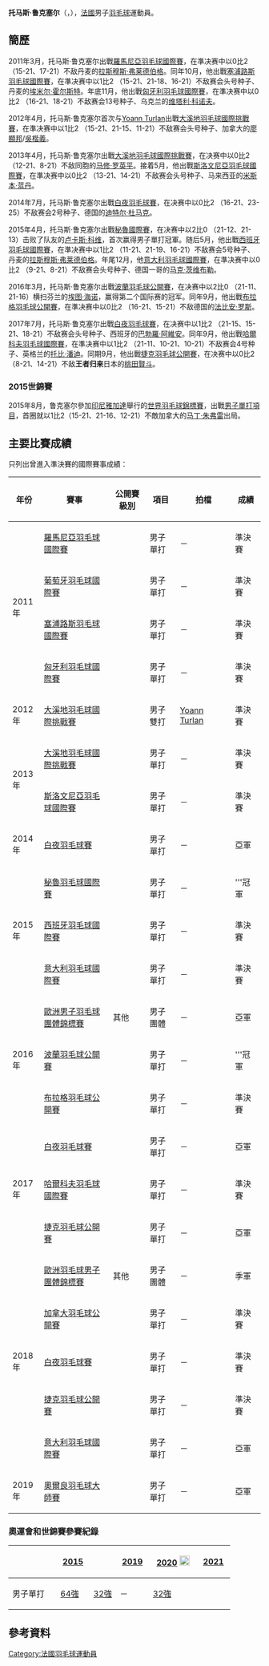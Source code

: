 {{noteTA|G1=Badminton}}
{{Infobox 羽球選手
| playername              = 托马斯·鲁克塞尔<br/>{{lang|fr|Thomas Rouxel}}
| image                   =
| size                    = 
| caption                 = 
| birth_name              = 
| date_of_birth           = {{birth_date_and_age|1991|5|26}}
| place_of_birth          = 
| height                  = 
| weight                  = 
| event                   = 男子單打、男子雙打
| country                 = {{FRA}}
| years_started           = 
| handedness              = 
| coach                   = 
| highest_ranking         = 第43位（男單）
| date_of_highest_ranking = 2019年6月18日<ref name="ranking">[http://bwfcontent.tournamentsoftware.com/ranking/player.aspx?id=6911&player=113724 BWF World Ranking - Ranking of Thomas ROUXEL (38500)]{{en}}</ref>
| current_ranking         = 第53位（男單）<br/>第553位（男雙-[[卢卡斯·克拉尔布特|克拉尔布特]]）
| date_of_current_ranking = 2019年10月22日<ref>[http://bwfcontent.tournamentsoftware.com/ranking/category.aspx?id=6911&category=472 BWF World Ranking - BWF世界排名榜 (5/15/2014) - Men's singles] {{Wayback|url=http://bwfcontent.tournamentsoftware.com/ranking/category.aspx?id=6911&category=472 |date=20210813065508 }}{{en}}</ref><ref>[http://bwfcontent.tournamentsoftware.com/ranking/category.aspx?id=6911&category=474 BWF World Ranking - BWF世界排名榜 (5/15/2014) - Men's doubles] {{Wayback|url=http://bwfcontent.tournamentsoftware.com/ranking/category.aspx?id=6911&category=474 |date=20210813065527 }}{{en}}</ref>
| played                  = 201勝–167負（男單）<br/>9勝–12負（男雙）<br/>0勝–1負（混雙）
| titles                  = 
| bwf_profile             = 80D0A7F9-5DE6-4ADA-A68F-CCFD3BFC2634
| bwf_id                  = 38500
| updated                 = 2014年5月20日
}}
{{MedalTableTop}}
{{MedalSport | 男子[[羽毛球|羽毛球]]}}
{{MedalCountry | {{FRA}}}}
{{MedalCompetition | [[歐洲羽毛球男女子團體錦標賽|歐洲羽毛球男女子團體錦標賽]]}}
{{MedalSilver| [[2016年歐洲羽毛球男子團體錦標賽|2016年 喀山]] | 男子團體 }}
{{MedalBronze| [[2018年歐洲羽毛球男子團體錦標賽|2018年 喀山]] | 男子團體 }}
{{MedalBottom}}
'''托马斯·鲁克塞尔'''（{{lang-fr|'''Thomas Rouxel'''}}，{{bd|1991年|5月26日}}），[[法國|法國]]男子[[羽毛球|羽毛球]]運動員。

==簡歷==
{{Refimprove section|time=2018-06-19T09:24:42+00:00}}
2011年3月，托马斯·鲁克塞尔出戰[[2011年羅馬尼亞羽毛球國際賽|羅馬尼亞羽毛球國際賽]]，在準决赛中以0比2 （15-21、17-21）不敌丹麦的[[拉斯穆斯·弗莱德伯格|拉斯穆斯·弗莱德伯格]]。同年10月，他出戰[[2011年塞浦路斯羽毛球國際賽|塞浦路斯羽毛球國際賽]]，在準决赛中以1比2 （15-21、21-18、16-21）不敌赛会头号种子、丹麦的[[埃米尔·霍尔斯特|埃米尔·霍尔斯特]]。年底11月，他出戰[[2011年匈牙利羽毛球國際賽|匈牙利羽毛球國際賽]]，在準决赛中以0比2 （16-21、18-21）不敌赛会13号种子、乌克兰的[[维塔利·科诺夫|维塔利·科诺夫]]。

2012年4月，托马斯·鲁克塞尔首次与[[Yoann_Turlan|Yoann Turlan]]出戰[[2012年大溪地羽毛球國際挑戰賽|大溪地羽毛球國際挑戰賽]]，在準决赛中以1比2 （15-21、21-15、11-21）不敌赛会头号种子、加拿大的[[廖顯邦|廖顯邦]]/[[吳楷義|吳楷義]]。

2013年4月，托马斯·鲁克塞尔出戰[[2013年大溪地羽毛球國際挑戰賽|大溪地羽毛球國際挑戰賽]]，在决赛中以0比2 （12-21、8-21）不敌同胞的[[马修·罗英平|马修·罗英平]]。接着5月，他出戰[[2013年斯洛文尼亞羽毛球國際賽|斯洛文尼亞羽毛球國際賽]]，在準决赛中以0比2 （13-21、14-21）不敌赛会头号种子、马来西亚的[[米斯本·蓝丹|米斯本·蓝丹]]。

2014年7月，托马斯·鲁克塞尔出戰[[2014年白夜羽毛球賽|白夜羽毛球賽]]，在决赛中以0比2 （16-21、23-25）不敌赛会2号种子、德国的[[迪特尔·杜马克|迪特尔·杜马克]]。

2015年4月，托马斯·鲁克塞尔出戰[[2015年秘魯羽毛球國際賽|秘魯國際賽]]，在决赛中以2比0 （21-12、21-13）击败了队友的[[卢卡斯·科维|卢卡斯·科维]]，首次赢得男子單打冠軍。随后5月，他出戰[[2015年西班牙羽毛球國際賽|西班牙羽毛球國際賽]]，在準决赛中以1比2 （11-21、21-19、16-21）不敌赛会5号种子、丹麦的[[拉斯穆斯·弗莱德伯格|拉斯穆斯·弗莱德伯格]]。年尾12月，他[[2015年意大利羽毛球國際賽|意大利羽毛球國際賽]]，在準决赛中以0比2 （9-21、8-21）不敌赛会头号种子、德国一哥的[[马克·茨维布勒|马克·茨维布勒]]。

2016年3月，托马斯·鲁克塞尔出戰[[2016年波蘭羽毛球公開賽|波蘭羽毛球公開賽]]，在决赛中以2比0 （21-11、21-16）横扫芬兰的[[埃图·海诺|埃图·海诺]]，赢得第二个国际赛的冠军。同年9月，他出戰[[2016年布拉格羽毛球公開賽|布拉格羽毛球公開賽]]，在準决赛中以0比2 （16-21、15-21）不敌德国的[[法比安·罗斯|法比安·罗斯]]。

2017年7月，托马斯·鲁克塞尔出戰[[2017年白夜羽毛球賽|白夜羽毛球賽]]，在决赛中以1比2 （21-15、15-21、18-21）不敌赛会头号种子、西班牙的[[巴勃羅·阿維安|巴勃羅·阿維安]]。同年9月，他出戰[[2017年哈爾科夫羽毛球國際賽|哈爾科夫羽毛球國際賽]]，在準决赛中以1比2 （21-11、10-21、10-21）不敌赛会4号种子、英格兰的[[托比·潘迪|托比·潘迪]]。同期9月，他出戰[[2017年捷克羽毛球公開賽|捷克羽毛球公開賽]]，在决赛中以0比2 （8-21、14-21）不敌'''王者归来'''日本的[[桃田賢斗|桃田賢斗]]。

===2015世錦賽===
2015年8月，鲁克塞尔參加[[印尼|印尼]][[雅加達|雅加達]]舉行的[[2015年世界羽毛球錦標賽|世界羽毛球錦標賽]]，出戰[[2015年世界羽毛球錦標賽男子單打項目|男子單打項目]]，首圈就以1比2（15-21、21-16、12-21）不敵加拿大的[[马丁·朱弗雷|马丁·朱弗雷]]出局。

==主要比賽成績==
只列出曾進入準決賽的國際賽事成績：
{| class=wikitable style="text-align:center; font-size:small;" 
!width="50"|年份
!width="180"|賽事
!width="80"|公開賽級別
!width="60"|項目
!width="120"|拍檔
!width="50"|成績
|-
!rowspan="4"|2011年
|[[2011年羅馬尼亞羽毛球國際賽|羅馬尼亞羽毛球國際賽]]
|{{BWFIS}}
|男子單打
|－
|bgcolor="#b8860b"|準決賽
|-
|[[2011年葡萄牙羽毛球國際賽|葡萄牙羽毛球國際賽]]
|{{BWFIS}}
|男子單打
|－
|bgcolor="#b8860b"|準決賽
|-
|[[2011年塞浦路斯羽毛球國際賽|塞浦路斯羽毛球國際賽]]
|{{BWFIS}}
|男子單打
|－
|bgcolor="#b8860b"|準決賽
|-
|[[2011年匈牙利羽毛球國際賽|匈牙利羽毛球國際賽]]
|{{BWFIS}}
|男子單打
|－
|bgcolor="#b8860b"|準決賽
|-
!rowspan="1"|2012年
|[[2012年大溪地羽毛球國際挑戰賽|大溪地羽毛球國際挑戰賽]]
|{{BWFIC}}
|男子雙打
|[[Yoann_Turlan|Yoann Turlan]]
|bgcolor="#b8860b"|準決賽
|-
!rowspan="2"|2013年
|[[2013年大溪地羽毛球國際挑戰賽|大溪地羽毛球國際挑戰賽]]
|{{BWFIC}}
|男子單打
|－
|bgcolor="#b8860b"|準決賽
|-
|[[2013年斯洛文尼亞羽毛球國際賽|斯洛文尼亞羽毛球國際賽]]
|{{BWFIS}}
|男子單打
|－
|bgcolor="#b8860b"|準決賽
|-
!rowspan="1"|2014年
|[[2014年白夜羽毛球賽|白夜羽毛球賽]]
|{{BWFIC}}
|男子單打
|－
|bgcolor="silver"|亞軍
|-
!rowspan="3"|2015年
|[[2015年秘魯羽毛球國際賽|秘魯羽毛球國際賽]]
|{{BWFIC}}
|男子單打
|－
|bgcolor="gold"|'''冠軍
|-
|[[2015年西班牙羽毛球國際賽|西班牙羽毛球國際賽]]
|{{BWFIC}}
|男子單打
|－
|bgcolor="#b8860b"|準決賽
|-
|[[2015年意大利羽毛球國際賽|意大利羽毛球國際賽]]
|{{BWFIC}}
|男子單打
|－
|bgcolor="#b8860b"|準決賽
|-
!rowspan="3"|2016年
|[[2016年歐洲男子羽毛球團體錦標賽|歐洲男子羽毛球團體錦標賽]]
|其他
|男子團體
|－
|bgcolor="silver"|亞軍
|-
|[[2016年波蘭羽毛球公開賽|波蘭羽毛球公開賽]]
|{{BWFIC}}
|男子單打
|－
|bgcolor="gold"|'''冠軍
|-
|[[2016年布拉格羽毛球公開賽|布拉格羽毛球公開賽]]
|{{BWFIC}}
|男子單打
|－
|bgcolor="#b8860b"|準決賽
|-
!rowspan="3"|2017年
|[[2017年白夜羽毛球賽|白夜羽毛球賽]]
|{{BWFIC}}
|男子單打
|－
|bgcolor="silver"|亞軍
|-
|[[2017年哈爾科夫羽毛球國際賽|哈爾科夫羽毛球國際賽]]
|{{BWFIC}}
|男子單打
|－
|bgcolor="#b8860b"|準決賽
|-
|[[2017年捷克羽毛球公開賽|捷克羽毛球公開賽]]
|{{BWFIC}}
|男子單打
|－
|bgcolor="silver"|亞軍
|-
!rowspan="5"|2018年
|[[2018年歐洲羽毛球男子團體錦標賽|歐洲羽毛球男子團體錦標賽]]
|其他
|男子團體
|－
|bgcolor="#b8860b"|季軍
|-
|[[2018年加拿大羽毛球公開賽|加拿大羽毛球公開賽]]
|{{BWF100}}
|男子單打
|－
|bgcolor="#b8860b"|準決賽
|-
|[[2018年白夜羽毛球賽|白夜羽毛球賽]]
|{{BWFIC}}
|男子單打
|－
|bgcolor="#b8860b"|準決賽
|-
|[[2018年捷克羽毛球公開賽|捷克羽毛球公開賽]]
|{{BWFIC}}
|男子單打
|－
|bgcolor="#b8860b"|準決賽
|-
|[[2018年意大利羽毛球國際賽|意大利羽毛球國際賽]]
|{{BWFIC}}
|男子單打
|－
|bgcolor="silver"|亞軍
|-
!rowspan="1"|2019年
|[[2019年奧爾良羽毛球大師賽|奧爾良羽毛球大師賽]]
|{{BWF100}}
|男子單打
|－
|bgcolor="silver"|亞軍
|}
{{BWF賽事級別索引}}

===奧運會和世錦賽參賽紀錄===
{| class=wikitable style="text-align:center; font-size:small;" 
!
!width="50"|[[2015年世界羽毛球錦標賽|2015]]
|rowspan="2"|
!width="50"|[[2019年世界羽毛球錦標賽|2019]]
!width="80"|[[2020年夏季奧林匹克運動會羽毛球比賽|2020]] [[File:Olympic_rings_without_rims.svg|20px]]
!width="50"|[[2021年世界羽毛球錦標賽|2021]]
|-
!width="80"|男子單打
|[[2015年世界羽毛球錦標賽男子單打項目|64強]]
|[[2019年世界羽毛球錦標賽男子單打項目|32強]]
|－
|[[2021年世界羽毛球錦標賽男子單打項目|32強]]
|}

==參考資料==
{{Reflist}}

{{DEFAULTSORT:Rouxel, Thomas}}
[[Category:法國羽毛球運動員|Category:法國羽毛球運動員]]
